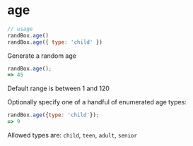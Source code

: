 # age

```js
// usage
randBox.age()
randBox.age({ type: 'child' })
```

Generate a random age

```js
randBox.age();
=> 45
```

Default range is between 1 and 120

Optionally specify one of a handful of enumerated age types:

```js
randBox.age({type: 'child'});
=> 9
```

Allowed types are: `child`, `teen`, `adult`, `senior`
